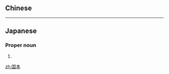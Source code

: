 ==Chinese==
{{zh-see|國本}}

----

==Japanese==
{{ja-kanjitab|くに|もと}}

===Proper noun===
{{ja-pos|proper|くにもと}}

# {{surname|lang=ja|sort=くにもと}}

[[zh:国本]]